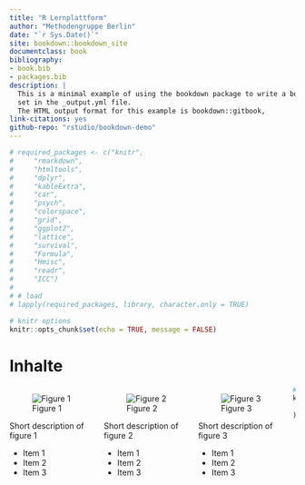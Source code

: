 --- 
title: "R Lernplattform"
author: "Methodengruppe Berlin"
date: "`r Sys.Date()`"
site: bookdown::bookdown_site
documentclass: book
bibliography:
- book.bib
- packages.bib
description: |
  This is a minimal example of using the bookdown package to write a book.
  set in the _output.yml file.
  The HTML output format for this example is bookdown::gitbook,
link-citations: yes
github-repo: "rstudio/bookdown-demo"
---

````{r, include = FALSE}
# required_packages <- c("knitr",
#     "rmarkdown",
#     "htmltools",
#     "dplyr",
#     "kableExtra",
#     "car",
#     "psych",
#     "colorspace",
#     "grid",
#     "ggplot2",
#     "lattice",
#     "survival",
#     "Formula",
#     "Hmisc",
#     "readr",
#     "ICC")
# 
# # load
# lapply(required_packages, library, character.only = TRUE)

# knitr options
knitr::opts_chunk$set(echo = TRUE, message = FALSE)
````

# Inhalte

<html>
<div style="float:left; width:33%;">
  <figure>
    <img src="https://www.example.com/figure1.jpg" alt="Figure 1">
    <figcaption>Figure 1</figcaption>
  </figure>
  <p>Short description of figure 1</p>
  <ul>
    <li>Item 1</li>
    <li>Item 2</li>
    <li>Item 3</li>
  </ul>
</div>
<div style="float:left; width:33%;">
  <figure>
    <img src="https://www.example.com/figure2.jpg" alt="Figure 2">
    <figcaption>Figure 2</figcaption>
  </figure>
  <p>Short description of figure 2</p>
  <ul>
    <li>Item 1</li>
    <li>Item 2</li>
    <li>Item 3</li>
  </ul>
</div>
<div style="float:left; width:33%;">
  <figure>
    <img src="https://www.example.com/figure3.jpg" alt="Figure 3">
    <figcaption>Figure 3</figcaption>
  </figure>
  <p>Short description of figure 3</p>
  <ul>
    <li>Item 1</li>
    <li>Item 2</li>
    <li>Item 3</li>
  </ul>
</div>
</html>


```{r include=FALSE}
# automatically create a bib database for R packages
knitr::write_bib(c(
  .packages(), 'bookdown', 'knitr', 'rmarkdown'
), 'packages.bib')
```
